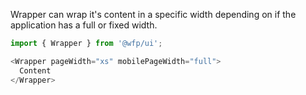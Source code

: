 Wrapper can wrap it's content in a specific width depending on if the application has a full or fixed width.

```js
import { Wrapper } from '@wfp/ui';
```

```js
<Wrapper pageWidth="xs" mobilePageWidth="full">
  Content
</Wrapper>
```
